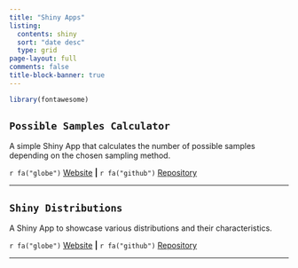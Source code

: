 ```yaml
---
title: "Shiny Apps"
listing:
  contents: shiny
  sort: "date desc"
  type: grid
page-layout: full
comments: false
title-block-banner: true
---
```


```r
library(fontawesome)
```

## `Possible Samples Calculator`

A simple Shiny App that calculates the number of possible samples depending on the chosen sampling method. 


`r fa("globe") ` <a href="https://stesiam.shinyapps.io/PossibleSamplesApp/" target="_blank">Website</a> **|**
`r fa("github")  ` <a href="https://github.com/stesiam/PossibleSamplesApp" target="_blank">Repository</a>

<hr>

## `Shiny Distributions`

A Shiny App to showcase various distributions and their characteristics.


`r fa("globe") ` <a href="https://stesiam.shinyapps.io/Shiny-Distributions/" target="_blank">Website</a> **|**
`r fa("github")  ` <a href="https://github.com/stesiam/Shiny-Distributions" target="_blank">Repository</a>

<hr>
